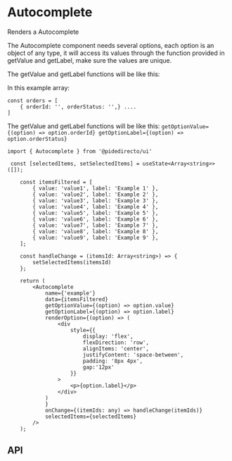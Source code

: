 

<Meta of={AutocompleteStories} />

# Autocomplete

Renders a Autocomplete

<Canvas of={AutocompleteStories.Controlled} />

The Autocomplete component needs several options, each option is an object of any type, it will access its values through the function provided in getValue and getLabel, make sure the values are unique.

The getValue and getLabel functions will be like this:

In this example array:
```
const orders = [
    { orderId: '', orderStatus: '',} ....
]
```
The getValue and getLabel functions will be like this:
`getOptionValue={(option) => option.orderId} getOptionLabel={(option) => option.orderStatus}`

```tsx
import { Autocomplete } from '@pidedirecto/ui'

 const [selectedItems, setSelectedItems] = useState<Array<string>>([]);

    const itemsFiltered = [
        { value: 'value1', label: 'Example 1' },
        { value: 'value2', label: 'Example 2' },
        { value: 'value3', label: 'Example 3' },
        { value: 'value4', label: 'Example 4' },
        { value: 'value5', label: 'Example 5' },
        { value: 'value6', label: 'Example 6' },
        { value: 'value7', label: 'Example 7' },
        { value: 'value8', label: 'Example 8' },
        { value: 'value9', label: 'Example 9' },
    ];

    const handleChange = (itemsId: Array<string>) => {
        setSelectedItems(itemsId)
    };

    return (
        <Autocomplete
            name={'example'}
            data={itemsFiltered}
            getOptionValue={(option) => option.value}
            getOptionLabel={(option) => option.label}
            renderOption={(option) => (
                <div
                    style={{
                        display: 'flex',
                        flexDirection: 'row',
                        alignItems: 'center',
                        justifyContent: 'space-between',
                        padding: '8px 4px',
                        gap:'12px'
                    }}
                >
                    <p>{option.label}</p>
                </div>
            )
            }
            onChange={(itemIds: any) => handleChange(itemIds)}
            selectedItems={selectedItems}
        />
    );

```

## API

<ArgTypes of={AutocompleteStories} />
